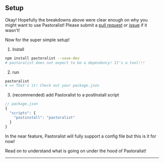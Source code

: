 <section>

## Setup

Okay! Hopefully the breakdowns above were clear enough on why you might want to use Pastoralist!
Please submit a [pull request](https://github.com/yowainwright/pastoralist/pulls) or [issue](https://github.com/yowainwright/pastoralist/issues) if it wasn't!

Now for the super simple setup!

1. Install

```bash
npm install pastoralist --save-dev
# pastoralist does not expect to be a dependency! It's a tool!!!
```

2. run

```bash
pastoralist
# => That's it! Check out your package.json
```

3. (recommended) add Pastoralist to a postInstall script

```js
// package.json
{
  "scripts": {
    "postinstall": "pastoralist"
  }
}
```

In the near feature, Pastoralist will fully support a config file but this is it for now!

Read on to understand what is going on under the hood of Pastoralist!

---

</section>
